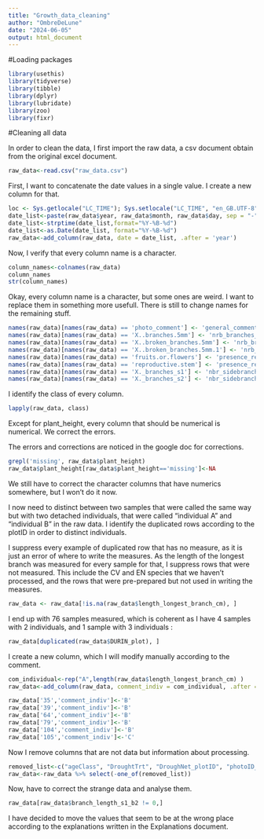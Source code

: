 ```yaml
---
title: "Growth_data_cleaning"
author: "OmbreDeLune"
date: "2024-06-05"
output: html_document
---
```

#Loading packages
```r
library(usethis)
library(tidyverse)
library(tibble)
library(dplyr)
library(lubridate)
library(zoo)
library(fixr)
```


#Cleaning all data

In order to clean the data, I first import the raw data, a csv document obtain from the original excel document. 
```r
raw_data<-read.csv("raw_data.csv")
```

First, I want to concatenate the date values in a single value. I create a new column for that.
```r
loc <- Sys.getlocale("LC_TIME"); Sys.setlocale("LC_TIME", "en_GB.UTF-8"); Sys.setlocale("LC_TIME", "C")
date_list<-paste(raw_data$year, raw_data$month, raw_data$day, sep = "-")
date_list<-strptime(date_list,format="%Y-%B-%d")
date_list<-as.Date(date_list, format="%Y-%B-%d")
raw_data<-add_column(raw_data, date = date_list, .after = 'year')
```

Now, I verify that every column name is a character.  
```r
column_names<-colnames(raw_data)
column_names
str(column_names)
```

Okay, every column name is a character, but some ones are weird. I want to replace them in something more usefull. There is still to change names for the remaining stuff.  


```r
names(raw_data)[names(raw_data) == 'photo_comment'] <- 'general_comment'
names(raw_data)[names(raw_data) == 'X..branches.5mm'] <- 'nrb_branches_lger_5mm'
names(raw_data)[names(raw_data) == 'X..broken_branches.5mm'] <- 'nrb_brk_branches_lger_5mm'
names(raw_data)[names(raw_data) == 'X..broken_branches.5mm.1'] <- 'nrb_brk_branches_shtr_5mm'
names(raw_data)[names(raw_data) == 'fruits.or.flowers'] <- 'presence_reproductive_str'
names(raw_data)[names(raw_data) == 'reproductive.stem'] <- 'presence_reproductive_stem'
names(raw_data)[names(raw_data) == 'X._branches_s1'] <- 'nbr_sidebranch_s1'
names(raw_data)[names(raw_data) == 'X._branches_s2'] <- 'nbr_sidebranch_s2'
```

I identify the class of every column. 
```r
lapply(raw_data, class)
```

Except for plant_height, every column that should be numerical is numerical. 
We correct the errors. 

The errors and corrections are noticed in the google doc for corrections. 

```r
grepl('missing', raw_data$plant_height) 
raw_data$plant_height[raw_data$plant_height=='missing']<-NA
```
We still have to correct the character columns that have numerics somewhere, but I won't do it now. 




I now need to distinct between two samples that were called the same way but with two detached individuals, that were called "individual A" and "individual B" in the raw data. I identify the duplicated rows according to the plotID in order to distinct individuals. 

I suppress every example of duplicated row that has no measure, as it is just an error of where to write the measures. As the length of the longest branch was measured for every sample for that, I suppress rows that were not measured. This include the CV and EN species that we haven't processed, and the rows that were pre-prepared but not used in writing the measures. 

```r
raw_data <- raw_data[!is.na(raw_data$length_longest_branch_cm), ]
```
I end up with 76 samples measured, which is coherent as I have 4 samples with 2 individuals, and 1 sample with 3 individuals : 
```r
raw_data[duplicated(raw_data$DURIN_plot), ]
```


I create a new column, which I will modify manually according to the comment. 

```r
com_individual<-rep("A",length(raw_data$length_longest_branch_cm) )
raw_data<-add_column(raw_data, comment_indiv = com_individual, .after = 'DURIN_plot')
```

```r
raw_data['35','comment_indiv']<-'B'
raw_data['39','comment_indiv']<-'B'
raw_data['64','comment_indiv']<-'B'
raw_data['79','comment_indiv']<-'B'
raw_data['104','comment_indiv']<-'B'
raw_data['105','comment_indiv']<-'C'
```

Now I remove columns that  are not data but information about processing. 
```r
removed_list<-c("ageClass", "DroughtTrt", "DroughNet_plotID", "photoID_N", "photoID_W", "general_comment", "Chopping.technician", "time.spent.on.chopping","weighing.date","Mass.technician","weighing.time", "balance", "REMAINING.BRANCH.PROCESSING......", "Chopping.technician.1", "time.spent.on.chopping.1","weighing.date.1", "Mass.technician.1", "weighing.time.1", "Which.balance")
raw_data<-raw_data %>% select(-one_of(removed_list))
```


Now, have to correct the strange data and analyse them. 



```r
raw_data[raw_data$branch_length_s1_b2 != 0,]
```

I have decided to move the values that seem to be at the wrong place according to the explanations written in the Explanations document. 
```r

```



